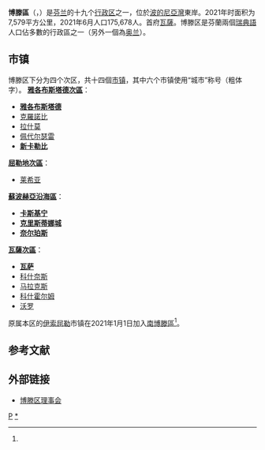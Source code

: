 {{NoteTA
|1=zh-cn:克鲁努比;zh-hk:克魯努比;zh-tw:克羅諾比;
}}
{{Infobox settlement
| name                    = 博滕区
| native_name             = {{native name|fi|Pohjanmaa}}<br/>{{native name|sv|Österbotten}}
| settlement_type         = [[芬兰行政区|行政区]]
| image_skyline           = 
| image_caption           = 
| image_flag              = 
| flag_size               = 125px
| image_shield            = Pohjanmaan maakunnan vaakuna.svg
| shield_size             = 75px
| etymology               = 
| nickname                = 
| motto                   = 
| image_map               = Pohjanmaa sijainti Suomi.svg
| mapsize                 = 150px
| map_caption             = 博滕区在芬兰的位置
| coordinates             = 
| coor_pinpoint           = 
| coordinates_footnotes   = 
| subdivision_type        = [[世界政區索引|国家]]
| subdivision_name        = [[芬兰|芬兰]]
| subdivision_type1       = 
| subdivision_name1       = 
| seat_type               = 区府
| seat                    = [[瓦萨|瓦萨]]
| unit_pref               = Metric
| area_footnotes          = 
| area_total_km2          = 7578.88
| population_as_of        = 2021年6月
| population_total        = 175678
| population_density_km2  = auto
| population_footnotes    = 
| area_code_type          = 
| area_code               = 
| iso_code                = FI-12
| blank_name_sec2         = 区鸟
| blank_info_sec2         = [[普通楼燕|普通楼燕]] (''Apus apus'')
| blank1_name_sec2        = 区鱼
| blank1_info_sec2        = [[突唇白鮭|突唇白鮭]] (''Coregonus lavaretus'')
| blank2_name_sec2        = 区花
| blank2_info_sec2        = [[旋果蚊子草|旋果蚊子草]] (''Filipendula ulmaria'')
| website                 = {{URL|https://www.obotnia.fi/}}
| footnotes               = 
}}
'''博滕區'''（{{lang-fi|Pohjanmaa}}，{{lang-sv|''Österbotten''}}）是[[芬兰|芬兰]]的十九个[[芬兰行政区|行政区]]之一，位於[[波的尼亞灣|波的尼亞灣]]東岸。2021年时面积为7,579平方公里，2021年6月人口175,678人。首府[[瓦薩|瓦薩]]。博滕区是芬蘭兩個[[瑞典語|瑞典語]]人口佔多數的行政區之一（另外一個為[[奥兰|奥兰]]）。

== 市镇 ==
博滕区下分为四个次区，共十四個[[芬兰市镇|市镇]]，其中六个市镇使用“城市”称号（粗体字）。
{{div col|colwidth=20em}}
'''[[雅各布斯塔德次區|雅各布斯塔德次區]]'''：
* '''[[雅各布斯塔德|雅各布斯塔德]]'''
* [[克羅諾比|克羅諾比]]
* [[拉什莫|拉什莫]]
* [[佩代尔瑟雷|佩代尔瑟雷]]
* '''[[新卡勒比|新卡勒比]]'''

'''[[屈勒地次區|屈勒地次區]]'''：
* [[莱希亚|莱希亚]]

'''[[蘇波赫亞沿海區|蘇波赫亞沿海區]]'''：
* '''[[卡斯基宁|卡斯基宁]]'''
* '''[[克里斯蒂娜城|克里斯蒂娜城]]'''
* '''[[奈尔珀斯|奈尔珀斯]]'''

'''[[瓦薩次區|瓦薩次區]]'''：
* '''[[瓦萨|瓦萨]]'''
* [[科什奈斯|科什奈斯]]
* [[马拉克斯|马拉克斯]]
* [[科什霍尔姆|科什霍尔姆]]
* [[沃罗|沃罗]]
{{div col end}}

原属本区的[[伊索屈勒|伊索屈勒]]市镇在2021年1月1日加入[[南博滕區|南博滕區]]<ref name="mk_jako"/>。

== 参考文献 ==
{{Reflist|refs=
<ref name="mk_jako">{{cite web | url = https://valtioneuvosto.fi/-/10623/valtioneuvosto-paatti-maakuntajaosta | title = Valtioneuvosto päätti maakuntajaosta | language = fi | publisher = Valtioneuvosto | date = 2019-08-29 | accessdate = 2021-01-01 | archive-date = 2021-01-27 | archive-url = https://web.archive.org/web/20210127193331/https://valtioneuvosto.fi/-/10623/valtioneuvosto-paatti-maakuntajaosta | dead-url = no }}</ref>
}}

== 外部链接 ==
{{commonscat|Ostrobothnia}}
* [https://www.obotnia.fi/ 博滕区理事会] {{Wayback|url=https://www.obotnia.fi/ |date=20201123162220 }} {{sv}} {{fi}} {{en}}

{{maakunta}}

[[Category:芬蘭區份|P]]
[[Category:博滕区|*]]